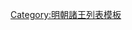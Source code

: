 {{ming|title=明朝長洲國諸王|ed=長洲國|head=[[正德 (明朝)|正德]]十年（[[1515年]]）封。|
{{ming/title}}
{{ming/list|長洲定恭王|[[朱融焌]]|朱旭櫏、庶二子|[[1515年]]—[[1571年]]|正德十年封。[[隆庆 (明朝)|隆慶]]五年薨。}}
{{ming/list|長洲簡靖王|[[朱謨墷]]|朱融焌、嫡一子|追封|嘉靖十五年封[[长子 (封号)|長子]]。三十七年卒。以子[[朱朗鋎|朗鋎]]襲封，追封諡簡靖王。}}
{{ming/list|長洲莊順王|[[朱朗鋎]]|朱謨墷、庶一子|[[1574年]]—[[1622年]]前|[[萬曆]]二年襲封，薨。}}
{{ming/list|長洲王|[[朱璟𮏟|朱璟{{僻字|𮏟|⿱艸⿰氵叐缺}}]]|朱朗鋎、嫡一子|[[1622年]]—[[1664年]]|萬曆二十四年封長子。[[天启 (明朝)|天啟]]二年襲封。[[永曆 (南明)|永曆]]十八年五月降[[清朝|清]]。}}
}}<noinclude>
[[Category:明朝諸王列表模板]]
</noinclude>